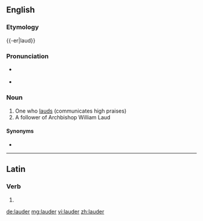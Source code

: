 {{also|Lauder}}
==English==

===Etymology===
{{-er|laud}}

===Pronunciation===
* {{a|UK}} {{IPA|/ˈlɔː(ɹ).də(ɹ)/|lang=en}}
* {{rhymes|ɔː(ɹ)də(ɹ)|lang=en}}

===Noun===
{{en-noun}}

# One who [[laud]]s (communicates high praises)
# A follower of Archbishop William Laud
====Synonyms====
* {{l|en|extoller}}

----

==Latin==

===Verb===
{{la-verb-form|lauder}}

# {{inflection of|laudō||1|s|pres|pasv|subj|lang=la}}

[[de:lauder]]
[[mg:lauder]]
[[vi:lauder]]
[[zh:lauder]]